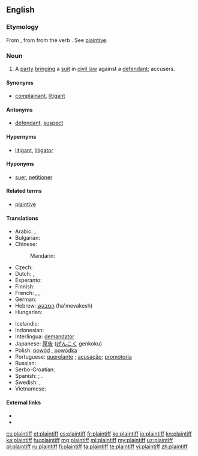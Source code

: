 ==English==
{{wikipedia}}

===Etymology===
From {{etyl|enm|en}} {{term|plaintif|lang=enm}}, from {{etyl|fro|en}} {{term|plaintif||complaining; as a noun, one who complains, a plaintiff|lang=fro}} from the verb {{term|plaindre|lang=fro}}. See [[plaintive]].

===Noun===
{{en-noun}}

# {{context|legal|lang=en}} A [[party]] [[bringing]] a [[suit]] in [[civil law]] against a [[defendant]]; accusers.

====Synonyms====
* [[complainant]], [[litigant]]

====Antonyms====
* [[defendant]], [[suspect]]

====Hypernyms====
* [[litigant]], [[litigator]]

====Hyponyms====
* [[suer]], [[petitioner]]

====Related terms====
* [[plaintive]]

====Translations====
{{trans-top|party bringing a suit in civil law against a defendant}}
* Arabic: {{qualifier|indefinite}} {{t|ar|مدعٍ|m|tr=mudda`in}}, {{qualifier|definite}} {{t|ar|المدعي|tr=al-mudda`iy}}
* Bulgarian: {{t+|bg|тъжител|m}}
* Chinese:
*: Mandarin: {{zh-zh-p|原告|yuángào}}
* Czech: {{t|cs|žalobce|m}}
* Dutch: {{t|nl|eiser}}, {{t+|nl|aanklager}}
* Esperanto: {{t|eo|plendanto}}
* Finnish: {{t+|fi|kantaja}}
* French: {{t+|fr|demandeur}}, {{t+|fr|plaignant|m}}, {{t+|fr|plaignante|f}}
* German: {{t+|de|Kläger|m}}
* Hebrew: [[המבקש]] (ha'mevakesh)
* Hungarian: {{t+|hu|felperes}}
{{trans-mid}}
* Icelandic: {{t|is|stefnandi|m}}
* Indonesian: {{t+|id|penggugat}}
* Interlingua: [[demandator]]
* Japanese: [[原告]] ([[げんこく]] genkoku)
* Polish: [[powód]] {{g|m}}, [[powódka]] {{g|f}}
* Portuguese: [[querelante]] {{g|m|f}}; [[acusação]]; [[promotoria]]
* Russian: {{t+|ru|истец|m|tr=istéc}}
* Serbo-Croatian: {{t|sh|жалилац|m|tr=žalilac}}
* Spanish: {{t|es|demandante}}; {{t|es|querellante}}.
* Swedish: {{t|sv|åtalad|c}}, {{t+|sv|svarande|c}}
* Vietnamese: {{t+|vi|nguyên cáo}}
{{trans-bottom}}

====External links====
* {{R:Webster 1913}}
* {{R:Century 1911}}

[[cs:plaintiff]]
[[et:plaintiff]]
[[es:plaintiff]]
[[fr:plaintiff]]
[[ko:plaintiff]]
[[io:plaintiff]]
[[kn:plaintiff]]
[[ka:plaintiff]]
[[hu:plaintiff]]
[[mg:plaintiff]]
[[ml:plaintiff]]
[[my:plaintiff]]
[[uz:plaintiff]]
[[pl:plaintiff]]
[[ru:plaintiff]]
[[fi:plaintiff]]
[[ta:plaintiff]]
[[te:plaintiff]]
[[vi:plaintiff]]
[[zh:plaintiff]]